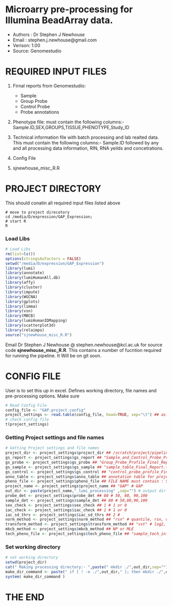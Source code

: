 Microarry pre-processing for Illumina BeadArray data.
========================================================

- Authors : Dr Stephen J Newhouse  
- Email :   stephen.j.newhouse@gmail.com  
- Verison:  1.00  
- Source:   Genomestudio  

# REQUIRED INPUT FILES

1. Firnal reports from Genomestudio:  
    * Sample  
    * Group Probe   
    * Control Probe   
    * Probe annotations  
    
2. Phenotype file:  must contain the following columns:- Sample.ID,SEX,GROUPS,TISSUE,PHENOTYPE,Study_ID  

3. Technical information file with batch processing and lab realted data.  This must contain the following columns:- Sample.ID followed by any and all processing data information, RIN, RNA yeilds and concetrations.

4. Config File

5. sjnewhouse_misc_R.R

# PROJECT DIRECTORY
This should conatin all required input files listed above

```
# move to project direcotory
cd /media/D/expression/GAP_Expression;
# start R
R
```

### Load Libs
```r
# Load Libs
rm(list=ls())
options(stringsAsFactors = FALSE)
setwd("/media/D/expression/GAP_Expression")
library(lumi)
library(annotate)
library(lumiHumanAll.db)
library(affy)
library(cluster)
library(impute)
library(WGCNA)
library(gplots)
library(limma)
library(vsn)
library(MBCB)
library(lumiHumanIDMapping)
library(scatterplot3d)
library(relaimpo)
source("sjnewhouse_misc_R.R")
```

Email Dr Stephen J Newhouse @ stephen.newhouse@kcl.ac.uk for source code **sjnewhouse\_misc\_R.R**.
This contains a number of fucntion required for running the pipeline. It Will be on git soon.

# CONFIG FILE
User is to set this up in excel. Defines working directory, file names and pre-processing options.
Make sure 

```r
# Read Config File
config_file <- "GAP.project.config"
project_settings <- read.table(config_file, head=TRUE, sep="\t") ## as.is=T, fill=TRUE)
# check config file
t(project_settings)
```

### Getting Project settings and file names
```r
# Getting Project settings and file names
project_dir <- project_settings$project_dir ## /scratch/project/pipelines/DATA/expression/GAP_Expression
gs_report <- project_settings$gs_report ## "Sample_and_Control_Probe_Profile_FinalReport.txt"
gs_probe <- project_settings$gs_probe ## "Group_Probe_Profile_Final_Report.txt" # genomestudio report
gs_sample <- project_settings$gs_sample ## "sample_table_Final_Report.txt" # genomestudio report
gs_control <- project_settings$gs_control ## "control_probe_profile_Final_Report.txt" # genomestudio report
anno_table <- project_settings$anno_table ## annotation table for project
pheno_file <- project_settings$pheno_file ## FILE NAME must contain : Sample.ID,SEX,GROUPS,TISSUE,PHENOTYPE,Study_ID
project_name <- project_settings$project_name ## "GAP" # GAP
out_dir <- paste(project_name,"_lumi_processing" ,sep="") # output dir for lumi process and plots
probe_det <- project_settings$probe_det ## 80 # 50, 80, 90,100
sample_det <- project_settings$sample_det ## 80 # 50,80,90,100
sex_check <- project_settings$sex_check ## 1 # 1 or 0
iac_check <- project_settings$iac_check ## 1 # 1 or 0
iac_sd_thrs <- project_settings$iac_sd_thrs ## 2 #
norm_method <- project_settings$norm_method ## "rsn" # quantile, rsn, or both
transform_method <- project_settings$transform_method ## "vst" # log2, vst or both
mbcb_method <- project_settings$mbcb_method ## NP or MLE
tech_pheno_file <- project_settings$tech_pheno_file ## "sample_tech_info.txt"
```

### Set working directory
```r
# set working directory
setwd(project_dir)
cat(" Making processing directory:- ",paste(" mkdir ./",out_dir,sep=""),"\r","\n")
make_dir_command <- paste(" if [ ! -e ./",out_dir," ]; then mkdir ./",out_dir,"; fi",sep="")
system( make_dir_command )

```


# THE END



